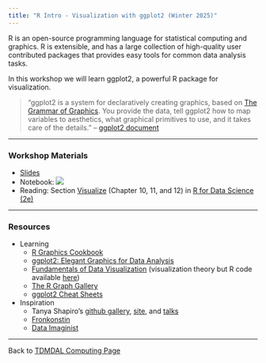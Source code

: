 ```yaml
---
title: "R Intro - Visualization with ggplot2 (Winter 2025)"
---
```


R is an open-source programming language for statistical computing and graphics. R is extensible, and has a large collection of high-quality user contributed packages that provides easy tools for common data analysis tasks.

In this workshop we will learn ggplot2, a powerful R package for visualization.

> "ggplot2 is a system for declaratively creating graphics, based on [The Grammar of Graphics](https://www.amazon.com/Grammar-Graphics-Statistics-Computing/dp/0387245448/ref=as_li_ss_tl). You provide the data, tell ggplot2 how to map variables to aesthetics, what graphical primitives to use, and it takes care of the details." -- [ggplot2 document](https://ggplot2.tidyverse.org/index.html)

------------------------------------------------------------------------

### Workshop Materials

-   [Slides](r_visualization.pdf)
-   Notebook: [![](colab-badge.svg)](https://colab.research.google.com/github/tdmdal/r-visualization-2025-winter/blob/master/docs/R_visualization.ipynb)
-   Reading: Section [Visualize](https://r4ds.hadley.nz/visualize) (Chapter 10, 11, and 12) in [R for Data Science (2e)](https://r4ds.hadley.nz/)

------------------------------------------------------------------------

### Resources

-   Learning
    -   [R Graphics Cookbook](https://r-graphics.org/)
    -   [ggplot2: Elegant Graphics for Data Analysis](https://ggplot2-book.org/)
    -   [Fundamentals of Data Visualization](https://clauswilke.com/dataviz/) (visualization theory but R code available [here](https://github.com/clauswilke/dataviz))
    -   [The R Graph Gallery](https://www.r-graph-gallery.com/)
    -   [ggplot2 Cheat Sheets](https://rstudio.github.io/cheatsheets/html/data-visualization.html)
-   Inspiration
    -   Tanya Shapiro's [github gallery](https://github.com/tashapiro), [site](https://indievisual.tech/), and [talks](https://indievisual.tech/talks)
    -   [Fronkonstin](https://fronkonstin.com/tag/ggplot2/)
    -   [Data Imaginist](https://thomaslinpedersen.art/work/#category=R)

------------------------------------------------------------------------

Back to [TDMDAL Computing Page](https://tdmdal.github.io/)
